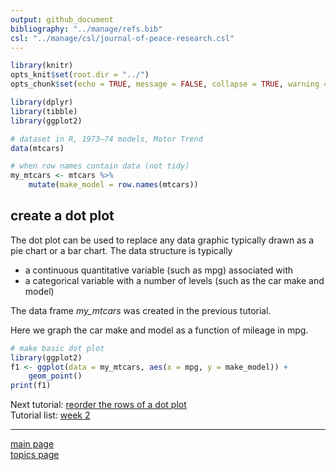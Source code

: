 ```yaml
---
output: github_document
bibliography: "../manage/refs.bib" 
csl: "../manage/csl/journal-of-peace-research.csl"
---
```


```r
library(knitr)
opts_knit$set(root.dir = "../")
opts_chunk$set(echo = TRUE, message = FALSE, collapse = TRUE, warning = FALSE, cache = TRUE, cache.path = "tut-07-cache/02-", fig.path = "tut-07-images/02-")
```


```r
library(dplyr)
library(tibble)
library(ggplot2)

# dataset in R, 1973–74 models, Motor Trend
data(mtcars)

# when row names contain data (not tidy)
my_mtcars <- mtcars %>%
	mutate(make_model = row.names(mtcars))
```


## create a dot plot 

The dot plot can be used to replace any data graphic typically drawn as a pie chart or a bar chart. The data structure is typically 

- a continuous quantitative variable (such as mpg) associated with 
- a categorical variable with a number of levels (such as the car make and model) 
 
 The data frame *my_mtcars* was created in the previous tutorial. 
 
 Here we graph the car make and model as a function of mileage in mpg. 
 
```r
# make basic dot plot
library(ggplot2)
f1 <- ggplot(data = my_mtcars, aes(x = mpg, y = make_model)) +
	geom_point()
print(f1)
```

Next tutorial: [reorder the rows of a dot plot](tut-0703_reorder-rows.md)<br>
Tutorial list: [week 2](week-02_assignments.md)  

---
 
[main page](../README.md)<br>
[topics page](../README-by-topic.md)  




